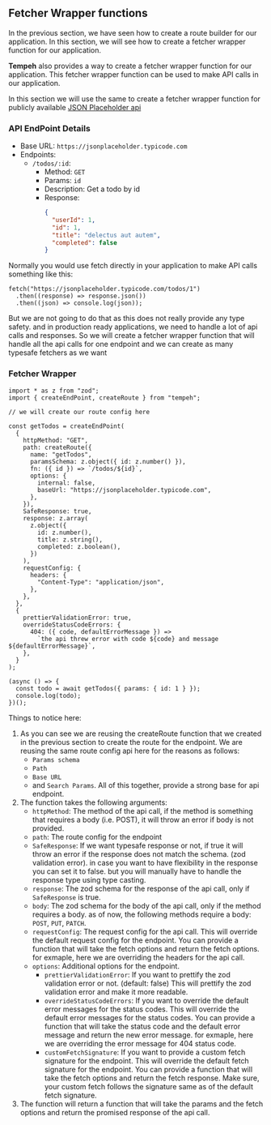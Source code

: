## Fetcher Wrapper functions

In the previous section, we have seen how to create a route builder for our application. In this section, we will see how to create a fetcher wrapper function for our application.

<strong>Tempeh</strong> also provides a way to create a fetcher wrapper function
for our application. This fetcher wrapper function can be used to make API calls
in our application.

In this section we will use the same to create a fetcher wrapper function for publicly available [JSON Placeholder api ](https://jsonplaceholder.typicode.com/)

### API EndPoint Details

- Base URL: `https://jsonplaceholder.typicode.com`
- Endpoints:
  - `/todos/:id`:
    - Method: `GET`
    - Params: `id`
    - Description: Get a todo by id
    - Response:
      ```json
      {
        "userId": 1,
        "id": 1,
        "title": "delectus aut autem",
        "completed": false
      }
      ```

Normally you would use fetch directly in your application to make API calls something like this:

```tsx
fetch("https://jsonplaceholder.typicode.com/todos/1")
  .then((response) => response.json())
  .then((json) => console.log(json));
```

But we are not going to do that as this does not really provide any type safety. and in production ready applications, we need to handle a lot of api calls and responses. So we will create a fetcher wrapper function that will handle all the api calls for one endpoint and we can create as many typesafe fetchers as we want

### Fetcher Wrapper

```tsx twoslash [app/fetcher.ts]
import * as z from "zod";
import { createEndPoint, createRoute } from "tempeh";

// we will create our route config here

const getTodos = createEndPoint(
  {
    httpMethod: "GET",
    path: createRoute({
      name: "getTodos",
      paramsSchema: z.object({ id: z.number() }),
      fn: ({ id }) => `/todos/${id}`,
      options: {
        internal: false,
        baseUrl: "https://jsonplaceholder.typicode.com",
      },
    }),
    SafeResponse: true,
    response: z.array(
      z.object({
        id: z.number(),
        title: z.string(),
        completed: z.boolean(),
      })
    ),
    requestConfig: {
      headers: {
        "Content-Type": "application/json",
      },
    },
  },
  {
    prettierValidationError: true,
    overrideStatusCodeErrors: {
      404: ({ code, defaultErrorMessage }) =>
        `the api threw error with code ${code} and message ${defaultErrorMessage}`,
    },
  }
);

(async () => {
  const todo = await getTodos({ params: { id: 1 } });
  console.log(todo);
})();
```

Things to notice here:

1. As you can see we are reusing the createRoute function that we created in the previous section to create the route for the endpoint. We are reusing the same route config api here for the reasons as follows:
   - `Params schema`
   - `Path`
   - `Base URL`
   - and `Search Params`. All of this together, provide a strong base for api endpoint.
2. The function takes the following arguments:
   - `httpMethod`: The method of the api call, if the method is something that requires a body (i.e. POST), it will throw an error if body is not provided.
   - `path`: The route config for the endpoint
   - `SafeResponse`: If we want typesafe response or not, if true it will throw an error if the response does not match the schema. (zod validation error). in case you want to have flexibility in the response you can set it to false. but you will manually have to handle the response type using type casting.
   - `response`: The zod schema for the response of the api call, only if `SafeResponse` is true.
   - `body`: The zod schema for the body of the api call, only if the method requires a body. as of now, the following methods require a body: `POST`, `PUT`, `PATCH`.
   - `requestConfig`: The request config for the api call. This will override the default request config for the endpoint. You can provide a function that will take the fetch options and return the fetch options. for exmaple, here we are overriding the headers for the api call.
   - `options`: Additional options for the endpoint.
     - `prettierValidationError`: If you want to prettify the zod validation error or not. (default: false) This will prettify the zod validation error and make it more readable.
     - `overrideStatusCodeErrors`: If you want to override the default error messages for the status codes. This will override the default error messages for the status codes. You can provide a function that will take the status code and the default error message and return the new error message. for exmaple, here we are overriding the error message for 404 status code.
     - `customFetchSignature`: If you want to provide a custom fetch signature for the endpoint. This will override the default fetch signature for the endpoint. You can provide a function that will take the fetch options and return the fetch response. Make sure, your custom fetch follows the signature same as of the default fetch signature.
3. The function will return a function that will take the params and the fetch options and return the promised response of the api call.
